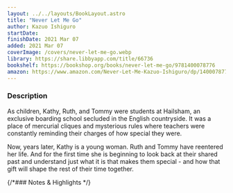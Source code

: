 ```yaml
---
layout: ../../layouts/BookLayout.astro
title: "Never Let Me Go"
author: Kazuo Ishiguro
startDate:
finishDate: 2021 Mar 07
added: 2021 Mar 07
coverImage: /covers/never-let-me-go.webp
library: https://share.libbyapp.com/title/66736
bookshelf: https://bookshop.org/books/never-let-me-go/9781400078776
amazon: https://www.amazon.com/Never-Let-Me-Kazuo-Ishiguro/dp/1400078776/
---
```


<ReadingTime
  startDate  = {frontmatter.startDate}
  finishDate = {frontmatter.finishDate}
/>

### Description
As children, Kathy, Ruth, and Tommy were students at Hailsham, an exclusive boarding school secluded in the English countryside. It was a place of mercurial cliques and mysterious rules where teachers were constantly reminding their charges of how special they were.

Now, years later, Kathy is a young woman. Ruth and Tommy have reentered her life. And for the first time she is beginning to look back at their shared past and understand just what it is that makes them special - and how that gift will shape the rest of their time together.

{/*### Notes & Highlights */}

<BuyBook
  library   = {frontmatter.library}
  bookshelf = {frontmatter.bookshelf}
  amazon    = {frontmatter.amazon}
/>
